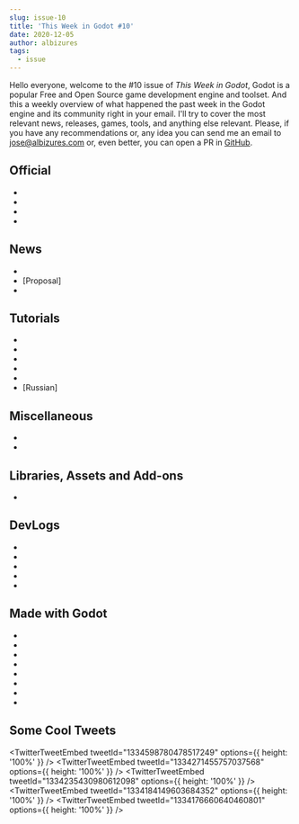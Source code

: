 ```yaml
---
slug: issue-10
title: 'This Week in Godot #10'
date: 2020-12-05
author: albizures
tags:
  - issue
---
```



Hello everyone, welcome to the #10 issue of _This Week in Godot_, Godot is a popular Free and Open Source game development engine and toolset. And this a weekly overview of what happened the past week in the Godot engine and its community right in your email. I'll try to cover the most relevant news, releases, games, tools, and anything else relevant. Please, if you have any recommendations or, any idea you can send me an email to jose@albizures.com or, even better, you can open a PR in [GitHub](https://github.com/albizures/ThisWeekInGodot).

## Official

- <PostLink
  	type="article"
  	label="Godot's 2D engine gets several improvements for upcoming 4.0"
  	version="v4"
  	link="https://godotengine.org/article/godots-2d-engine-gets-several-improvements-upcoming-40"
  />
- <PostLink
  	type="article"
  	label="Tiles editor progress report #1"
  	link="https://godotengine.org/article/tiles-editor-rework"
  />
- <PostLink
  	type="article"
  	label="Call for participation to Online GodotCon 2021"
  	link="https://godotengine.org/article/call-for-participation-online-godotcon-2021"
  />
- <PostLink
  	type="article"
  	label="Godot docs improvements report"
  	link="https://godotengine.org/article/godot-docs-improvements-report"
  />

## News

- <PostLink
  	label="2D in Godot 4 - New Feature Showcase"
  	version="v4"
  	type="youtube"
  	link="https://youtu.be/_VR-xHsio78"
  />
- [Proposal] <PostLink
  	label="Networking API changes for 4.0"
  	version="v4"
  	link="https://github.com/godotengine/godot-proposals/issues/1939"
  />
-

## Tutorials

- <PostLink
  	label="Godot Multiplayer Tutorial - Syncing Players | Godot Dedicated Server #11"
  	link="https://youtu.be/HGu2hUJrAvQ"
  />
- <PostLink
  	label="How to make Particles and Visual Effects in Godot ( and grab the FREE Textures!)"
  	source="https://github.com/RPicster/Godot-particle-and-vfx-textures/"
  	link="https://youtu.be/DPDPI5zDeoM"
  />
- <PostLink
  	label="GDScript to C++ Ep4: Scopes and Statics"
  	source="https://github.com/willnationsdev/deconstructing-godot/blob/master/gdscript_to_cpp/episodes/episode_4.md"
  	link="https://youtu.be/W6QDEcDZxEs"
  />
- <PostLink
  	label="How to get smooth text in pixel art"
  	link="https://youtu.be/jizqXuTgZGU"
  />
- <PostLink
  	label="Fixing Jittery Movement In Godot"
  	link="https://youtu.be/pqrD3B75yKo"
  />
- [Russian] <PostLink
  	label="Уроки по Godot Engine: Основы интерфейса и настройка темы в Godot Engine"
  	link="https://youtu.be/SYzWjqX7Z2I"
  />

## Miscellaneous

- <PostLink
  	label="Making a Game Before Unity Starts up"
  	link="https://youtu.be/r7xW1tBIwXQ"
  />
- <PostLink
  	label="Best Editor Settings for Godot That You Didn't Know"
  	link="https://youtu.be/JaOn-4KRUFw"
  />

## Libraries, Assets and Add-ons

- <PostLink
  	label="FMOD Studio integration for Godot"
  	link="https://github.com/shinobi-lx/godot-fmod-integration"
  />

## DevLogs

- <PostLink
  	label="1.5 Years of Game Development in Godot | Introduction to Sandfire | Devlog#0"
  	link="https://youtu.be/QDpSO5i2R58"
  />
- <PostLink
  	label="Godot Log - 001 | TKOTH Preview and Exploration"
  	link="https://youtu.be/qHWw6m4ftB0"
  />
- <PostLink
  	label="DEAD Devlog: My Struggles with switching from GameMaker to Godot"
  	link="https://youtu.be/xtdeEYBP3DI"
  />
- <PostLink
  	label="Godot and Git (part 8): Git LFS and dealing with large assets"
  	link="https://youtu.be/FuRQ0uuKJHI"
  />
- <PostLink
  	label="Planning My First Commercial Indie Game in Godot - Relaxed Godot Devlog"
  	link="https://youtu.be/QU3Zh3ZOPwM"
  />

## Made with Godot

- <PostLink
  	label="Grass Shader | Godot Engine | WIP"
  	link="https://www.youtube.com/watch?v=6VeMiQRDnuI"
  />
- <PostLink
  	label="An open source typing game about total nuclear war | Nuclear Briefcase"
  	source="https://github.com/Lanyard31/Nuclear-Briefcase-Redux"
  	link="https://youtu.be/S_PEtTDpClw"
  />
- <PostLink
  	source="https://github.com/KOBUGE-Games/moon-dragoon"
  	label="Moon Dragoon: A 2D sidescrolling shooter in Moon-like gravity"
  	link="https://fry.itch.io/moon-dragoon"
  />
- <PostLink
  	source="https://github.com/AnicetNgrt/montgolfiere_godot"
  	label="Earths Secrets: A narrative focused platformer"
  	link="https://anicetngrt.itch.io/earths-secrets"
  />
- <PostLink
  	source="https://github.com/Aspring15/Fields-of-Elysium"
  	label="Fields of Elysium: A simple adventure platformer"
  	link="https://aspring15.itch.io/fields-of-elysium"
  />
- <PostLink
  	label="Paralunar: A 2D shooting game"
  	link="https://remruts.itch.io/paralunar"
  />
- <PostLink
  	label="Godotcraft: Explore, survive and relax in a world of floating islands"
  	link="https://manuelmagno.itch.io/godotcraft"
  />
- <PostLink label="Moonshot" link="https://boxoflights.itch.io/moonshot" />

## Some Cool Tweets

<TwitterTweetEmbed tweetId="1334598780478517249" options={{ height: '100%' }} />
<TwitterTweetEmbed tweetId="1334271455757037568" options={{ height: '100%' }} />
<TwitterTweetEmbed tweetId="1334235430980612098" options={{ height: '100%' }} />
<TwitterTweetEmbed tweetId="1334184149603684352" options={{ height: '100%' }} />
<TwitterTweetEmbed tweetId="1334176660640460801" options={{ height: '100%' }} />
